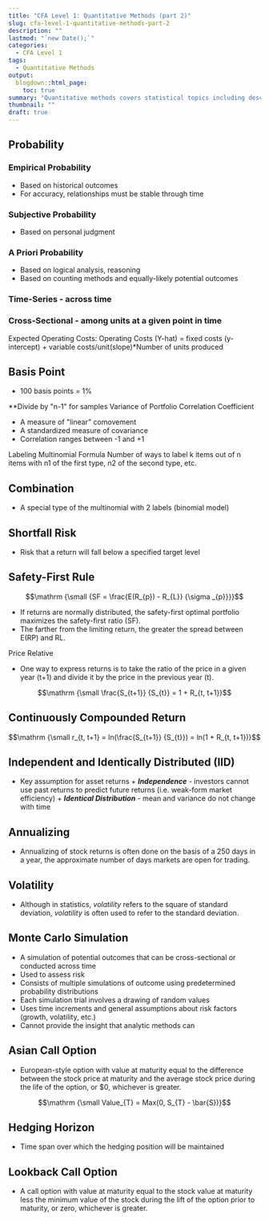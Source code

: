```yaml
---
title: "CFA Level 1: Quantitative Methods (part 2)"
slug: cfa-level-1-quantitative-methods-part-2
description: ""
lastmod: "`new Date();`"
categories:
  - CFA Level 1
tags:
  - Quantitative Methods
output:
  blogdown::html_page:
    toc: true
summary: "Quantitative methods covers statistical topics including descriptive statistics, hypothesis testing, and more."
thumbnail: ""
draft: true
---
```


## Probability

### Empirical Probability

- Based on historical outcomes
- For accuracy, relationships must be stable through time

### Subjective Probability

- Based on personal judgment

### A Priori Probability

- Based on logical analysis, reasoning
- Based on counting methods and equally-likely potential outcomes

### Time-Series - across time

### Cross-Sectional - among units at a given point in time

Expected Operating Costs: Operating Costs (Y-hat) = fixed costs (y-intercept) + variable costs/unit(slope)\*Number of units produced

## Basis Point

- 100 basis points = 1%

\*\*Divide by "n-1" for samples
Variance of Portfolio
Correlation Coefficient

- A measure of "linear" comovement
- A standardized measure of covariance
- Correlation ranges between -1 and +1

Labeling
Multinomial Formula
Number of ways to label k items out of n items with n1 of the first type, n2 of the second type, etc.

## Combination

- A special type of the multinomial with 2 labels (binomial model)

## Shortfall Risk

- Risk that a return will fall below a specified target level

## Safety-First Rule

```math
\mathrm {\small {SF = \frac{E(R_{p}) - R_{L}} {\sigma _{p}}}}
```

- If returns are normally distributed, the safety-first optimal portfolio maximizes the safety-first ratio (SF).
- The farther from the limiting return, the greater the spread between E(RP) and RL.

Price Relative

- One way to express returns is to take the ratio of the price in a given year (t+1) and divide it by the price in the previous year (t).

```math
\mathrm {\small \frac{S_{t+1}} {S_{t}} = 1 + R_{t, t+1}}
```

## Continuously Compounded Return

```math
\mathrm {\small r_{t, t+1} = ln(\frac{S_{t+1}} {S_{t}}) = ln(1 + R_{t, t+1})}
```

## Independent and Identically Distributed (IID)

- Key assumption for asset returns + **_Independence_** - investors cannot use past returns to predict future returns (i.e. weak-form market efficiency) + **_Identical Distribution_** - mean and variance do not change with time

## Annualizing

- Annualizing of stock returns is often done on the basis of a 250 days in a year, the approximate number of days markets are open for trading.

## Volatility

- Although in statistics, _volatility_ refers to the square of standard deviation, _volatility_ is often used to refer to the standard deviation.

## Monte Carlo Simulation

- A simulation of potential outcomes that can be cross-sectional or conducted across time
- Used to assess risk
- Consists of multiple simulations of outcome using predetermined probability distributions
- Each simulation trial involves a drawing of random values
- Uses time increments and general assumptions about risk factors (growth, volatility, etc.)
- Cannot provide the insight that analytic methods can

## Asian Call Option

- European-style option with value at maturity equal to the difference between the stock price at maturity and the average stock price during the life of the option, or $0, whichever is greater.

```math
\mathrm {\small Value_{T} = Max(0, S_{T} - \bar{S})}
```

## Hedging Horizon

- Time span over which the hedging position will be maintained

## Lookback Call Option

- A call option with value at maturity equal to the stock value at maturity less the minimum value of the stock during the lift of the option prior to maturity, or zero, whichever is greater.
